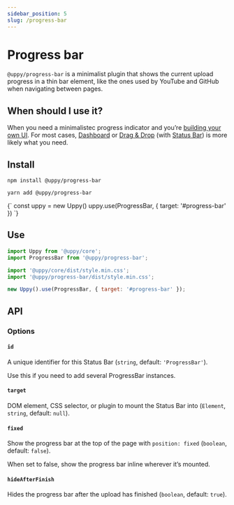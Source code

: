 ```yaml
---
sidebar_position: 5
slug: /progress-bar
---
```




# Progress bar

`@uppy/progress-bar` is a minimalist plugin that shows the current upload
progress in a thin bar element, like the ones used by YouTube and GitHub when
navigating between pages.

## When should I use it?

When you need a minimalistec progress indicator and you’re
[building your own UI](/docs/guides/building-your-own-ui-with-uppy). For most
cases, [Dashboard](/docs/dashboard) or [Drag & Drop](/docs/drag-drop) (with
[Status Bar](/docs/status-bar)) is more likely what you need.

## Install

<Tabs>
  <TabItem value="npm" label="NPM" default>

```shell
npm install @uppy/progress-bar
```

  </TabItem>

  <TabItem value="yarn" label="Yarn">

```shell
yarn add @uppy/progress-bar
```

  </TabItem>

  <TabItem value="cdn" label="CDN">
    <UppyCdnExample>
      {`
        const uppy = new Uppy()
        uppy.use(ProgressBar, { target: '#progress-bar' })
      `}
    </UppyCdnExample>
  </TabItem>
</Tabs>

## Use

```js
import Uppy from '@uppy/core';
import ProgressBar from '@uppy/progress-bar';

import '@uppy/core/dist/style.min.css';
import '@uppy/progress-bar/dist/style.min.css';

new Uppy().use(ProgressBar, { target: '#progress-bar' });
```

## API

### Options

#### `id`

A unique identifier for this Status Bar (`string`, default: `'ProgressBar'`).

Use this if you need to add several ProgressBar instances.

#### `target`

DOM element, CSS selector, or plugin to mount the Status Bar into (`Element`,
`string`, default: `null`).

#### `fixed`

Show the progress bar at the top of the page with `position: fixed` (`boolean`,
default: `false`).

When set to false, show the progress bar inline wherever it’s mounted.

#### `hideAfterFinish`

Hides the progress bar after the upload has finished (`boolean`, default:
`true`).

